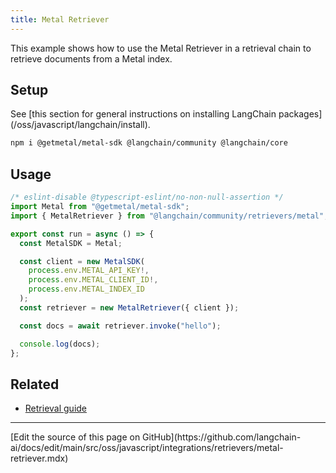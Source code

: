 ```yaml
---
title: Metal Retriever
---
```


This example shows how to use the Metal Retriever in a retrieval chain to retrieve documents from a Metal index.

## Setup

<Tip>
See [this section for general instructions on installing LangChain packages](/oss/javascript/langchain/install).
</Tip>

```bash npm
npm i @getmetal/metal-sdk @langchain/community @langchain/core
```

## Usage

```typescript
/* eslint-disable @typescript-eslint/no-non-null-assertion */
import Metal from "@getmetal/metal-sdk";
import { MetalRetriever } from "@langchain/community/retrievers/metal";

export const run = async () => {
  const MetalSDK = Metal;

  const client = new MetalSDK(
    process.env.METAL_API_KEY!,
    process.env.METAL_CLIENT_ID!,
    process.env.METAL_INDEX_ID
  );
  const retriever = new MetalRetriever({ client });

  const docs = await retriever.invoke("hello");

  console.log(docs);
};
```

## Related

- [Retrieval guide](/oss/javascript/langchain/retrieval)

---

<Callout icon="pen-to-square" iconType="regular">
  [Edit the source of this page on GitHub](https://github.com/langchain-ai/docs/edit/main/src/oss/javascript/integrations/retrievers/metal-retriever.mdx)
</Callout>
